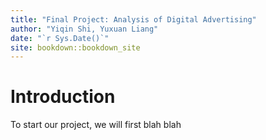 ```yaml
--- 
title: "Final Project: Analysis of Digital Advertising"
author: "Yiqin Shi, Yuxuan Liang"
date: "`r Sys.Date()`"
site: bookdown::bookdown_site
---
```


# Introduction

To start our project, we will first blah blah